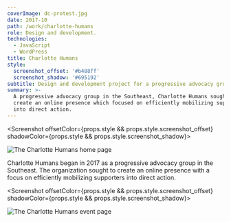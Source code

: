 ```yaml
---
coverImage: dc-protest.jpg
date: 2017-10
path: /work/charlotte-humans
role: Design and development.
technologies:
  - JavaScript
  - WordPress
title: Charlotte Humans
style:
  screenshot_offset: '#b488ff'
  screenshot_shadow: '#695192'
subtitle: Design and development project for a progressive advocacy group.
summary: >-
  A progressive advocacy group in the Southeast, Charlotte Humans sought to
  create an online presence which focused on efficiently mobilizing supporters
  into direct action.
---
```


<Screenshot offsetColor={props.style && props.style.screenshot_offset} shadowColor={props.style && props.style.screenshot_shadow}>

![The Charlotte Humans home page](./charlotte-humans-home.png)

</Screenshot>

Charlotte Humans began in 2017 as a progressive advocacy group in the Southeast. The organization sought to create an online presence with a focus on efficiently mobilizing supporters into direct action.

<Screenshot offsetColor={props.style && props.style.screenshot_offset} shadowColor={props.style && props.style.screenshot_shadow}>

![The Charlotte Humans event page](./charlotte-humans-event.png)

</Screenshot>
